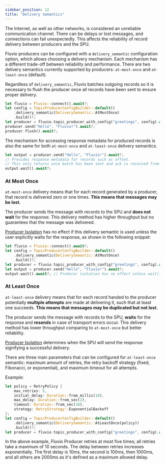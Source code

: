 ```yaml
---
sidebar_position: 12
title: "Delivery Semantics"
---
```


The Internet, as well as other networks, is considered an unreliable communication channel. There can be delays or lost messages, and connections can fail unexpectedly.
This affects the reliability of record delivery between producers and the SPU.

Fluvio producers can be configured with a `delivery_semantic` configuration option, which allows choosing a delivery mechanism. Each mechanism has
a different trade-off between reliability and performance. There are two delivery semantics currently supported by producers:
`at-most-once` and `at-least-once` (default).


Regardless of `delivery_semantic`, Fluvio batches outgoing records so it is necessary to flush the producer once all records have been sent to ensure proper delivery.


```rust
let fluvio = Fluvio::connect().await?;
let config = TopicProducerConfigBuilder::default()
    .delivery_semantic(DeliverySemantic::AtMostOnce)
    .build()?;
let producer = fluvio.topic_producer_with_config("greetings", config).await?;
producer.send("Hello", "Fluvio!").await?;
producer.flush().await?;
```

The mechanism for accessing response metadata for produced records is also the same for both `at-most-once` and `at-least-once` delivery semantics.



```rust
let output = producer.send("Hello", "Fluvio!").await?;
// Provides response metadata for records such as offset.
// This only returns once batch has been sent and ack is received from SPU.
output.wait().await?;
```




### At Most Once
`at-most-once` delivery means that for each record generated by a producer, that record is delivered zero or one times. **This means that messages may be lost.**

The producer sends the message with records to the SPU and **does not
wait** for the response. This delivery method has higher throughput but no
guarantees that the message was delivered.


[Producer Isolation] has no effect if this delivery
semantic is used unless the user explicitly waits for the response, as shown in the following snippet:
<!-- TODO the content contained at this link is in contradiction with the content here -->


```rust
let fluvio = Fluvio::connect().await?;
let config = TopicProducerConfigBuilder::default()
    .delivery_semantic(DeliverySemantic::AtMostOnce)
    .build()?;
let producer = fluvio.topic_producer_with_config("greetings", config).await?;
let output = producer.send("Hello", "Fluvio!").await?;
output.wait().await?; // Producer isolation has no effect unless wait() is called
```


### At Least Once
`at-least-once` delivery means that for each record handed to the producer potentially **multiple attempts** are made
at delivering it, such that at least one succeeds. **This means that messages may be duplicated
but not lost.**

The producer sends the message with records to the SPU, **waits** for the response and **resends** in case of
transport errors occur. This delivery method has lower throughput comparing to `at-most-once` but better reliability.


[Producer Isolation] determines when the SPU will send the response signifying a successful delivery.


There are three main parameters that can be configured for `at-least-once` semantic: maximum amount of retries, the retry backoff strategy (fixed, Fibonacci, or exponential), and maximum timeout for all attempts.

Example:


```rust
let policy = RetryPolicy {
    max_retries: 5,
    initial_delay: Duration::from_millis(10),
    max_delay: Duration::from_sec(2),
    timeout: Duration::from_sec(10),
    strategy: RetryStrategy::ExponentialBackoff
};
let config = TopicProducerConfigBuilder::default()
    .delivery_semantic(DeliverySemantic::AtLeastOnce(policy))
    .build()?;
let producer = fluvio.topic_producer_with_config("greetings", config).await?;
```
In the above example, Fluvio Producer retries at most five times; all retries take a maximum of 10 seconds. The delay between retries increases exponentially.
The first delay is 10ms, the second is 100ms, then 1000ms, and all others are 2000ms as it's defined as a maximum allowed delay.

[Producer Isolation]: fluvio/concepts/data-consistency.mdx#producer-isolation